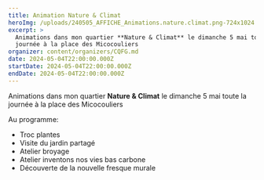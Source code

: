 ```yaml
---
title: Animation Nature & Climat
heroImg: /uploads/240505_AFFICHE_Animations.nature.climat.png-724x1024.png
excerpt: >
  Animations dans mon quartier **Nature & Climat** le dimanche 5 mai toute la
  journée à la place des Micocouliers
organizer: content/organizers/CQFG.md
date: 2024-05-04T22:00:00.000Z
startDate: 2024-05-04T22:00:00.000Z
endDate: 2024-05-04T22:00:00.000Z
---
```


Animations dans mon quartier **Nature & Climat** le dimanche 5 mai toute la journée à la place des Micocouliers

Au programme:

* Troc plantes
* Visite du jardin partagé
* Atelier broyage
* Atelier inventons nos vies bas carbone
* Découverte de la nouvelle fresque murale
